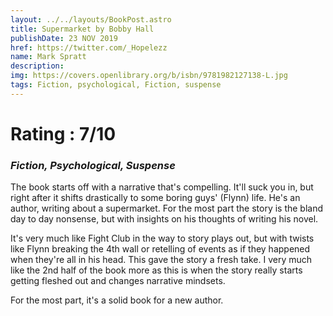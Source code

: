 ```yaml
---
layout: ../../layouts/BookPost.astro
title: Supermarket by Bobby Hall
publishDate: 23 NOV 2019
href: https://twitter.com/_Hopelezz
name: Mark Spratt
description: 
img: https://covers.openlibrary.org/b/isbn/9781982127138-L.jpg
tags: Fiction, psychological, Fiction, suspense
---
```


<Author />

# Rating : 7/10
### _Fiction, Psychological, Suspense_

The book starts off with a narrative that's compelling. It'll suck you in, but right after it shifts drastically to some boring guys' (Flynn) life. He's an author, writing about a supermarket. For the most part the story is the bland day to day nonsense, but with insights on his thoughts of writing his novel. 

It's very much like Fight Club in the way to story plays out, but with twists like Flynn breaking the 4th wall or retelling of events as if they happened when they're all in his head. This gave the story a fresh take. I very much like the 2nd half of the book more as this is when the story really starts getting fleshed out and changes narrative mindsets. 

For the most part, it's a solid book for a new author.